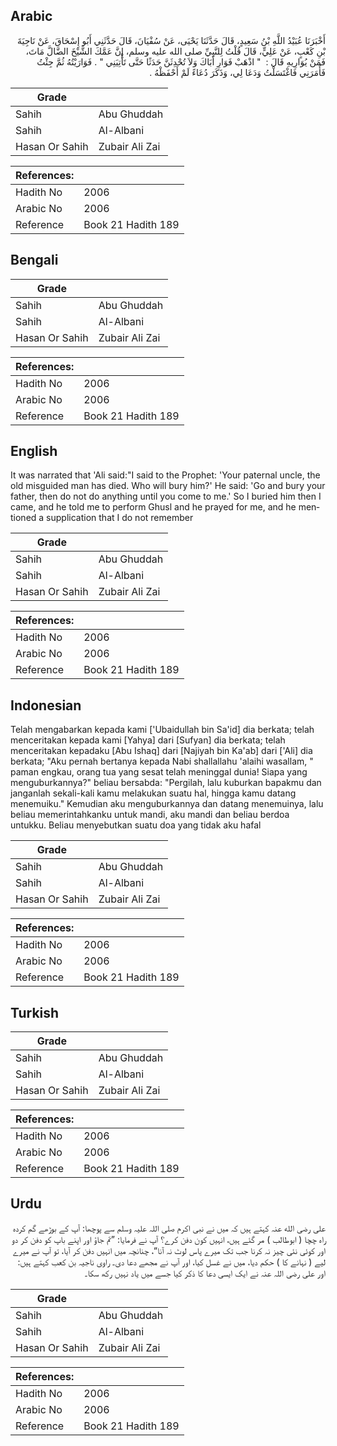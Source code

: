 ## Arabic


<div dir="rtl" lang="ar" style={{fontSize:'larger',backgroundColor:'#f8f9fa',padding:20}}>
أَخْبَرَنَا عُبَيْدُ اللَّهِ بْنُ سَعِيدٍ، قَالَ حَدَّثَنَا يَحْيَى، عَنْ سُفْيَانَ، قَالَ حَدَّثَنِي أَبُو إِسْحَاقَ، عَنْ نَاجِيَةَ بْنِ كَعْبٍ، عَنْ عَلِيٍّ، قَالَ قُلْتُ لِلنَّبِيِّ صلى الله عليه وسلم، إِنَّ عَمَّكَ الشَّيْخَ الضَّالَّ مَاتَ، فَمَنْ يُوَارِيهِ قَالَ ‏:‏ ‏ "‏ اذْهَبْ فَوَارِ أَبَاكَ وَلاَ تُحْدِثَنَّ حَدَثًا حَتَّى تَأْتِيَنِي ‏"‏ ‏.‏ فَوَارَيْتُهُ ثُمَّ جِئْتُ فَأَمَرَنِي فَاغْتَسَلْتُ وَدَعَا لِي، وَذَكَرَ دُعَاءً لَمْ أَحْفَظْهُ ‏.‏
</div>
<div style={{backgroundColor:'#f8f9fa',padding:20, marginBottom: 10}}><table> <thead> <tr> <th>Grade</th> <th></th> </tr> </thead> <tbody> <tr><td>Sahih</td><td>Abu Ghuddah</td></tr><tr><td>Sahih</td><td>Al-Albani</td></tr><tr><td>Hasan Or Sahih</td><td>Zubair Ali Zai</td></tr></tbody></table><table> <thead> <tr> <th>References:</th> <th></th> </tr> </thead> <tbody><tr><td>Hadith No</td><td>2006</td></tr><tr><td>Arabic No</td><td>2006</td></tr><tr><td>Reference</td><td>Book 21 Hadith 189</td></tr></tbody></table></div>

## Bengali


<div dir="ltr" lang="bn" style={{fontSize:'larger',backgroundColor:'#f8f9fa',padding:20}}>

</div>
<div style={{backgroundColor:'#f8f9fa',padding:20, marginBottom: 10}}><table> <thead> <tr> <th>Grade</th> <th></th> </tr> </thead> <tbody> <tr><td>Sahih</td><td>Abu Ghuddah</td></tr><tr><td>Sahih</td><td>Al-Albani</td></tr><tr><td>Hasan Or Sahih</td><td>Zubair Ali Zai</td></tr></tbody></table><table> <thead> <tr> <th>References:</th> <th></th> </tr> </thead> <tbody><tr><td>Hadith No</td><td>2006</td></tr><tr><td>Arabic No</td><td>2006</td></tr><tr><td>Reference</td><td>Book 21 Hadith 189</td></tr></tbody></table></div>

## English


<div dir="ltr" lang="en" style={{fontSize:'larger',backgroundColor:'#f8f9fa',padding:20}}>
It was narrated that 'Ali said:"I said to the Prophet: 'Your paternal uncle, the old misguided man has died. Who will bury him?' He said: 'Go and bury your father, then do not do anything until you come to me.' So I buried him then I came, and he told me to perform Ghusl and he prayed for me, and he mentioned a supplication that I do not remember
</div>
<div style={{backgroundColor:'#f8f9fa',padding:20, marginBottom: 10}}><table> <thead> <tr> <th>Grade</th> <th></th> </tr> </thead> <tbody> <tr><td>Sahih</td><td>Abu Ghuddah</td></tr><tr><td>Sahih</td><td>Al-Albani</td></tr><tr><td>Hasan Or Sahih</td><td>Zubair Ali Zai</td></tr></tbody></table><table> <thead> <tr> <th>References:</th> <th></th> </tr> </thead> <tbody><tr><td>Hadith No</td><td>2006</td></tr><tr><td>Arabic No</td><td>2006</td></tr><tr><td>Reference</td><td>Book 21 Hadith 189</td></tr></tbody></table></div>

## Indonesian


<div dir="ltr" lang="id" style={{fontSize:'larger',backgroundColor:'#f8f9fa',padding:20}}>
Telah mengabarkan kepada kami ['Ubaidullah bin Sa'id] dia berkata; telah menceritakan kepada kami [Yahya] dari [Sufyan] dia berkata; telah menceritakan kepadaku [Abu Ishaq] dari [Najiyah bin Ka'ab] dari ['Ali] dia berkata; "Aku pernah bertanya kepada Nabi shallallahu 'alaihi wasallam, " paman engkau, orang tua yang sesat telah meninggal dunia! Siapa yang menguburkannya?" beliau bersabda: "Pergilah, lalu kuburkan bapakmu dan janganlah sekali-kali kamu melakukan suatu hal, hingga kamu datang menemuiku." Kemudian aku menguburkannya dan datang menemuinya, lalu beliau memerintahkanku untuk mandi, aku mandi dan beliau berdoa untukku. Beliau menyebutkan suatu doa yang tidak aku hafal
</div>
<div style={{backgroundColor:'#f8f9fa',padding:20, marginBottom: 10}}><table> <thead> <tr> <th>Grade</th> <th></th> </tr> </thead> <tbody> <tr><td>Sahih</td><td>Abu Ghuddah</td></tr><tr><td>Sahih</td><td>Al-Albani</td></tr><tr><td>Hasan Or Sahih</td><td>Zubair Ali Zai</td></tr></tbody></table><table> <thead> <tr> <th>References:</th> <th></th> </tr> </thead> <tbody><tr><td>Hadith No</td><td>2006</td></tr><tr><td>Arabic No</td><td>2006</td></tr><tr><td>Reference</td><td>Book 21 Hadith 189</td></tr></tbody></table></div>

## Turkish


<div dir="ltr" lang="tr" style={{fontSize:'larger',backgroundColor:'#f8f9fa',padding:20}}>

</div>
<div style={{backgroundColor:'#f8f9fa',padding:20, marginBottom: 10}}><table> <thead> <tr> <th>Grade</th> <th></th> </tr> </thead> <tbody> <tr><td>Sahih</td><td>Abu Ghuddah</td></tr><tr><td>Sahih</td><td>Al-Albani</td></tr><tr><td>Hasan Or Sahih</td><td>Zubair Ali Zai</td></tr></tbody></table><table> <thead> <tr> <th>References:</th> <th></th> </tr> </thead> <tbody><tr><td>Hadith No</td><td>2006</td></tr><tr><td>Arabic No</td><td>2006</td></tr><tr><td>Reference</td><td>Book 21 Hadith 189</td></tr></tbody></table></div>

## Urdu


<div dir="rtl" lang="ur" style={{fontSize:'larger',backgroundColor:'#f8f9fa',padding:20}}>
علی رضی الله عنہ کہتے ہیں کہ میں نے نبی اکرم صلی اللہ علیہ وسلم سے پوچھا: آپ کے بوڑھے گم کردہ راہ چچا ( ابوطالب ) مر گئے ہیں، انہیں کون دفن کرے؟ آپ نے فرمایا: ”تم جاؤ اور اپنے باپ کو دفن کر دو اور کوئی نئی چیز نہ کرنا جب تک میرے پاس لوٹ نہ آنا“، چنانچہ میں انہیں دفن کر آیا، تو آپ نے میرے لیے ( نہانے کا ) حکم دیا، میں نے غسل کیا، اور آپ نے مجھے دعا دی۔ راوی ناجیہ بن کعب کہتے ہیں: اور علی رضی اللہ عنہ نے ایک ایسی دعا کا ذکر کیا جسے میں یاد نہیں رکھ سکا۔
</div>
<div style={{backgroundColor:'#f8f9fa',padding:20, marginBottom: 10}}><table> <thead> <tr> <th>Grade</th> <th></th> </tr> </thead> <tbody> <tr><td>Sahih</td><td>Abu Ghuddah</td></tr><tr><td>Sahih</td><td>Al-Albani</td></tr><tr><td>Hasan Or Sahih</td><td>Zubair Ali Zai</td></tr></tbody></table><table> <thead> <tr> <th>References:</th> <th></th> </tr> </thead> <tbody><tr><td>Hadith No</td><td>2006</td></tr><tr><td>Arabic No</td><td>2006</td></tr><tr><td>Reference</td><td>Book 21 Hadith 189</td></tr></tbody></table></div>